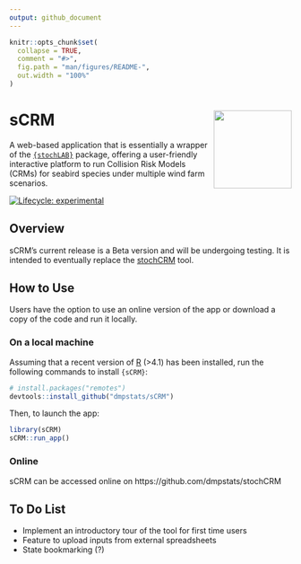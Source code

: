 ```yaml
---
output: github_document
---
```


<!-- README.md is generated from README.Rmd. Please edit that file -->

```r
knitr::opts_chunk$set(
  collapse = TRUE,
  comment = "#>",
  fig.path = "man/figures/README-",
  out.width = "100%"
)
```

# sCRM <img src='inst/app/www/hexSticker_scrm.png' align="right" height="139" />

A web-based application that is essentially a wrapper of the
[`{stochLAB}`](https://www.github.com/HiDef-Aerial-Surveying/stochLAB) package,
offering a user-friendly interactive platform to run Collision Risk
Models (CRMs) for seabird species under multiple wind farm scenarios.


<!-- badges: start -->
[![Lifecycle: experimental](https://img.shields.io/badge/lifecycle-experimental-orange.svg)](https://lifecycle.r-lib.org/articles/stages.html#experimental)
<!-- badges: end -->


## Overview

sCRM's current release is a Beta version and will be undergoing testing. It is intended to
eventually replace the [stochCRM](https://github.com/dmpstats/stochCRM) tool.


## How to Use

Users have the option to use an online version of the app or download a copy of the code and run it locally.

### On a local machine

Assuming that a recent version of [R](https://cran.r-project.org/) (>4.1) has been installed, run the following commands to install `{sCRM}`:

```r
# install.packages("remotes")
devtools::install_github("dmpstats/sCRM")
```

Then, to launch the app:
```r
library(sCRM)
sCRM::run_app()

```

### Online
sCRM can be accessed online on https://github.com/dmpstats/stochCRM



## To Do List
- Implement an introductory tour of the tool for first time users
- Feature to upload inputs from external spreadsheets
- State bookmarking (?)


